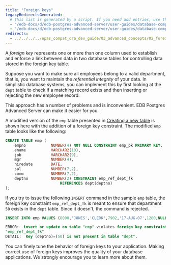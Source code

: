 ```yaml
---
title: "Foreign keys"
legacyRedirectsGenerated:
  # This list is generated by a script. If you need add entries, use the `legacyRedirects` key.
  - "/edb-docs/d/edb-postgres-advanced-server/user-guides/database-compatibility-for-oracle-developers-guide/9.6/Database_Compatibility_for_Oracle_Developers_Guide_v9.6.1.019.html"
  - "/edb-docs/d/edb-postgres-advanced-server/user-guides/database-compatibility-for-oracle-developers-guide/9.5/Database_Compatibility_for_Oracle_Developers_Guide.1.019.html"
redirects:
  - ../../../../epas_compat_ora_dev_guide/03_advanced_concepts/02_foreign_keys #generated for docs/epas/reorg-role-use-case-mode
---
```


<div id="foreign_keys" class="registered_link"></div>

A *foreign key* represents one or more than one column used to establish and enforce a link between data in two database tables for controlling data stored in the foreign key table.

Suppose you want to make sure all employees belong to a valid department, that is, you want to maintain the *referential integrity* of your data. In simplistic database systems, you can implement this by first looking at the `dept` table to check if a matching record exists and then inserting or rejecting the new employee record. 

This approach has a number of problems and is inconvenient. EDB Postgres Advanced Server can make it easier for you.

A modified version of the `emp` table presented in [Creating a new table](../02_sql_tutorial/02_creating_a_new_table/#creating_a_new_table) is shown here with the addition of a foreign key constraint. The modified `emp` table looks like the following:

```sql
CREATE TABLE emp (
    empno           NUMBER(4) NOT NULL CONSTRAINT emp_pk PRIMARY KEY,
    ename           VARCHAR2(10),
    job             VARCHAR2(9),
    mgr             NUMBER(4),
    hiredate        DATE,
    sal             NUMBER(7,2),
    comm            NUMBER(7,2),
    deptno          NUMBER(2) CONSTRAINT emp_ref_dept_fk
                        REFERENCES dept(deptno)
);
```

If you try to issue the following `INSERT` command in the sample `emp` table, the foreign key constraint `emp_ref_dept_fk` is meant to ensure that department `50` exists in the `dept` table. Since it doesn't, the command is rejected.

```sql
INSERT INTO emp VALUES (8000,'JONES','CLERK',7902,'17-AUG-07',1200,NULL,50);

ERROR:  insert or update on table "emp" violates foreign key constraint
"emp_ref_dept_fk"
DETAIL:  Key (deptno)=(50) is not present in table "dept".
```

You can finely tune the behavior of foreign keys to your application. Making correct use of foreign keys improves the quality of your database applications. We strongly encourage you to learn more about them.
